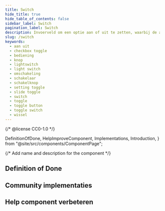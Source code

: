 ```yaml
---
title: Switch
hide_title: true
hide_table_of_contents: false
sidebar_label: Switch
pagination_label: Switch
description: Invoerveld om een optie aan of uit te zetten, waarbij de actie direct wordt doorgevoerd.
slug: /switch
keywords:
  - aan uit
  - checkbox toggle
  - bediening
  - knop
  - lightswitch
  - light switch
  - omschakeling
  - schakelaar
  - schakelknop
  - setting toggle
  - slide toggle
  - switch
  - toggle
  - toggle button
  - toggle switch
  - wissel
---
```


{/* @license CC0-1.0 */}

  DefinitionOfDone,
  HelpImproveComponent,
  Implementations,
  Introduction,
} from "@site/src/components/ComponentPage";

{/* Add name and description for the component */}


<Introduction component={component} headingLevel={1} description={description} />

## Definition of Done

<DefinitionOfDone component={component} headingLevel={3} />

## Community implementaties

<Implementations component={component} headingLevel={3} />

## Help component verbeteren

<HelpImproveComponent component={component} headingLevel={3} />
